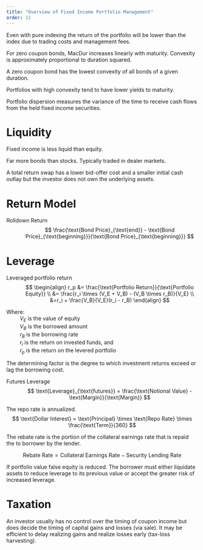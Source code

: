 ```yaml
---
title: "Overview of Fixed Income Portfolio Management"
order: 11
---
```


Even with pure indexing the return of the portfolio will be lower than the index due to trading costs and management fees.

For zero coupon bonds, MacDur increases linearly with maturity. Convexity is approximately proportional to duration squared. 

A zero coupon bond has the lowest convexity of all bonds of a given duration.

Portfolios with high convexity tend to have lower yields to maturity. 

Portfolio dispersion measures the variance of the time to receive cash flows from the held fixed income securities.

# Liquidity

Fixed income is less liquid than equity.

Far more bonds than stocks. Typically traded in dealer markets. 

A total return swap has a lower bid-offer cost and a smaller initial cash outlay but the investor does not own the underlying assets.

# Return Model

Rolldown Return
: $$
  \frac{\text{Bond Price}_{\text{end}} - \text{Bond Price}_{\text{beginning}}}{\text{Bond Price}_{\text{beginning}}}
$$

# Leverage

Leveraged portfolio return
: 
$$
\begin{align}
  r_p &= \frac{\text{Portfolio Return}}{\text{Portfolio Equity}} \\
  &= \frac{r_i \times (V_E + V_B) - (V_B \times r_B)}{V_E} \\
  &=r_i + \frac{V_B}{V_E}(r_i - r_B)
\end{align}
$$

| Where:
|          $V_E$ is the value of equity
|          $V_B$ is the borrowed amount
|          $r_B$ is the borrowing rate
|          $r_i$ is the return on invested funds, and
|          $r_p$ is the return on the levered portfolio

The determining factor is the degree to which investment returns exceed or lag the borrowing cost.

Futures Leverage
: $$
  \text{Leverage}_{\text{futures}} = \frac{\text{Notional Value} - \text{Margin}}{\text{Margin}}
$$

The repo rate is annualized.
$$
  \text{Dollar Interest} = \text{Principal} \times \text{Repo Rate} \times \frac{\text{Term}}{360}
$$

The rebate rate is the portion of the collateral earnings rate that is repaid the to borrower by the lender.

$$
  \text{Rebate Rate}= \text{Collateral Earnings Rate} - \text{Security Lending Rate}
$$

If portfolio value false equity is reduced. The borrower must either liquidate assets to reduce leverage to its previous value or accept the greater risk of increased leverage.

# Taxation

An investor usually has no control over the timing of coupon income but does decide the timing of capital gains and losses (via sale). It may be efficient to delay realizing gains and realize losses early (tax-loss harvesting).
